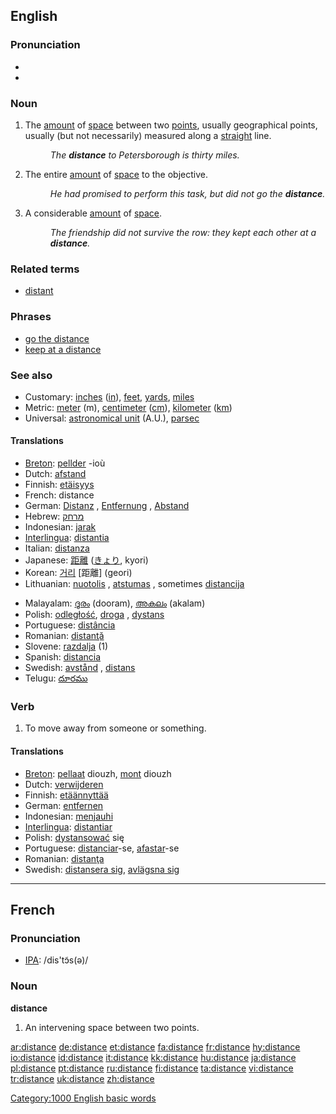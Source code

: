 ==English==

{{rank|try|loved|deal|625|distance|thinking|beginning|unless}}

===Pronunciation===
*{{IPA|/ˈdɪstəns/}}
*{{audio|en-us-distance.ogg|Audio (US)}}

===Noun===
{{en-noun|s|-}}

# {{countable}} The [[amount]] of [[space]] between two [[point]]s, usually geographical points, usually (but not necessarily) measured along a [[straight]] line.
#: ''The '''distance''' to Petersborough is thirty miles.''
# {{context|uncountable|figurative}} The entire [[amount]] of [[space]] to the objective.
#: ''He had promised to perform this task, but did not go the '''distance'''.''
# {{context|uncountable|figurative}} A considerable [[amount]] of [[space]].
#: ''The friendship did not survive the row: they kept each other at a '''distance'''.''

===Related terms===
*[[distant]]

===Phrases===
*[[go the distance]]
*[[keep at a distance]]

===See also===
*Customary: [[inch]]es ([[in]]), [[feet]], [[yard]]s, [[mile]]s
*Metric: [[meter]] (m), [[centimeter]] ([[cm]]), [[kilometer]] ([[km]])
*Universal: [[astronomical unit]] (A.U.), [[parsec]]

====Translations====
{{rfc-trans}}
{{top}}
*[[Breton]]: [[pellder]] {{m}} -ioù {{p}}
*Dutch: [[afstand]] {{m}}
*Finnish: [[etäisyys]]
*French: distance {{f}}
*German: [[Distanz]] {{f}}, [[Entfernung]] {{f}}, [[Abstand]] {{m}}
*Hebrew: [[מרחק]] {{m}}
*Indonesian: [[jarak]]
*[[Interlingua]]: [[distantia]]
*Italian: [[distanza]] {{f}}
*Japanese: [[距離]] ([[きょり]], kyori)
*Korean: [[거리]] [距離] (geori)
*Lithuanian: [[nuotolis]] {{m}}, [[atstumas]] {{m}}, sometimes [[distancija]] {{f}}
{{mid}}
*Malayalam: [[ദൂരം]] (dooram), [[അകലം]] (akalam)
*Polish: [[odległość]], [[droga]] {{f}}, [[dystans]] {{m}}
*Portuguese: [[distância]] {{f}}
*Romanian: [[distanţă]] {{f}}
*Slovene: [[razdalja]] {{f}} (1)
*Spanish: [[distancia]] {{f}}
*Swedish: [[avstånd]] {{n}}, [[distans]] {{c}}
*Telugu: [[దూరము]]
{{bottom}}

===Verb===
{{en-verb|distanc|ing}}

# To move away from someone or something.

====Translations====
*[[Breton]]: [[pellaat]] diouzh, [[mont]] diouzh
*Dutch: [[verwijderen]]
*Finnish: [[etäännyttää]]
*German: [[entfernen]]
*Indonesian: [[menjauhi]]
*[[Interlingua]]: [[distantiar]]
*Polish: [[dystansować]] się
*Portuguese: [[distanciar]]-se, [[afastar]]-se
*Romanian: [[distanţa]]
*Swedish: [[distansera sig]], [[avlägsna sig]]

----

==French==

===Pronunciation===
*[[w:IPA|IPA]]: /dis'tɔ̃s(ə)/

===Noun===
'''distance''' {{f}}

# An intervening space between two points.

[[Category:1000 English basic words]]

[[ar:distance]]
[[de:distance]]
[[et:distance]]
[[fa:distance]]
[[fr:distance]]
[[hy:distance]]
[[io:distance]]
[[id:distance]]
[[it:distance]]
[[kk:distance]]
[[hu:distance]]
[[ja:distance]]
[[pl:distance]]
[[pt:distance]]
[[ru:distance]]
[[fi:distance]]
[[ta:distance]]
[[vi:distance]]
[[tr:distance]]
[[uk:distance]]
[[zh:distance]]